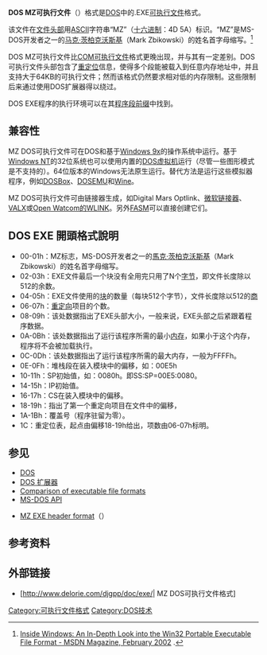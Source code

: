 {{expand|time=2016-10-06T04:58:59+00:00}}
'''DOS MZ可执行文件'''（{{lang-en|'''DOS MZ executable'''}}）格式是[[DOS|DOS]]中的.EXE[[可执行文件|可执行文件]]格式。

该文件在[[魔術數字_(程式設計)|文件头部]]用[[ASCII|ASCII]]字符串“MZ”（[[十六进制|十六进制]]：4D 5A）标识。“MZ”是MS-DOS开发者之一的[[马克·茨柏克沃斯基|马克·茨柏克沃斯基]]（Mark Zbikowski）的姓名首字母缩写。<ref>[http://msdn.microsoft.com/en-us/magazine/cc301805.aspx Inside Windows: An In-Depth Look into the Win32 Portable Executable File Format - MSDN Magazine, February 2002] {{WebCite|url=https://www.webcitation.org/66QToPF95?url=http://msdn.microsoft.com/en-us/magazine/cc301805.aspx |date=20120325112039 |dateformat=iso }}.</ref>

DOS MZ可执行文件比[[COM格式|COM可执行文件]]格式更晚出现，并与其有一定差别。DOS可执行文件头部包含了[[重定位|重定位]]信息，使得多个段能被载入到任意内存地址中，并且支持大于64KB的可执行文件；然而该格式仍然要求相对低的内存限制。这些限制后来通过使用DOS扩展器得以绕过。

DOS EXE程序的执行环境可以在其[[程序段前缀|程序段前缀]]中找到。

== 兼容性 ==
MZ DOS可执行文件可在DOS和基于[[Windows_9x|Windows 9x]]的操作系统中运行。基于[[Windows_NT|Windows NT]]的32位系统也可以使用内置的[[DOS虚拟机|DOS虚拟机]]运行（尽管一些图形模式是不支持的）。64位版本的Windows无法原生运行。替代方法是运行这些模拟器程序，例如[[DOSBox|DOSBox]]、[[DOSEMU|DOSEMU]]和[[Wine|Wine]]。

MZ DOS可执行文件可由链接器生成，如Digital Mars Optlink、[[微软链接器|微软链接器]]、[[VALX|VALX]]或[[Watcom_C/C++编译器|Open Watcom的WLINK]]。另外[[FASM|FASM]]可以直接创建它们。

==DOS EXE 開頭格式說明==
* 00-01h：MZ标志，MS-DOS开发者之一的[[馬克·茨柏克沃斯基|馬克·茨柏克沃斯基]]（Mark Zbikowski）的姓名首字母缩写。
* 02-03h：EXE文件最后一个块没有全用完只用了N个[[字节|字节]]，即文件长度除以512的余数。
* 04-05h：EXE文件使用的[[块_(数据存储)|块]]的数量（每块512个字节），文件长度除以512的[[商數|商]]
* 06-07h：[[重定向|重定向]]项目的个数。
* 08-09h：该处数据指出了EXE头部大小，一般来说，EXE头部之后紧跟着程序数据。
* 0A-0Bh：该处数据指出了运行该程序所需的最小[[内存|内存]]，如果小于这个内存，程序将不会被加载执行。
* 0C-0Dh：该处数据指出了运行该程序所需的最大内存，一般为FFFFh。
* 0E-0Fh：堆栈段在装入模块中的偏移，如：00E5h
* 10-11h：SP初始值，如：0080h。即SS:SP=00E5:0080。
* 14-15h：IP初始值。
* 16-17h：CS在装入模块中的偏移。
* 18-19h：指出了第一个重定向项目在文件中的偏移，
* 1A-1Bh：覆盖号（程序驻留为零）。
* 1C：重定位表，起点由偏移18-19h给出，项数由06-07h标明。

== 参见 ==
* [[DOS|DOS]]
* [[DOS_扩展器|DOS 扩展器]]
* [[Comparison_of_executable_file_formats|Comparison of executable file formats]]
* [[MS-DOS_API|MS-DOS API]]

* [http://www.delorie.com/djgpp/doc/exe/ MZ EXE header format]（{{Wayback|url=http://www.delorie.com/djgpp/doc/exe/ |date=20180106214000 }}{{en}}）

== 参考资料 ==
{{Reflist}}

== 外部链接 ==
* [http://www.delorie.com/djgpp/doc/exe/| MZ DOS可执行文件格式]{{dead link|date=2017年11月 |bot=InternetArchiveBot |fix-attempted=yes }}

{{Executables}}
[[Category:可执行文件格式|Category:可执行文件格式]]
[[Category:DOS技术|Category:DOS技术]]